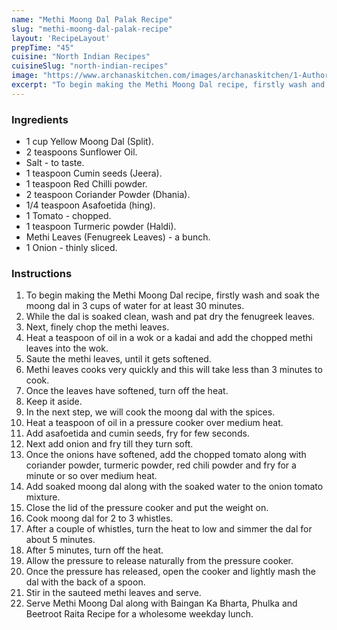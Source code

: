 ---
name: "Methi Moong Dal Palak Recipe"
slug: "methi-moong-dal-palak-recipe"
layout: 'RecipeLayout'
prepTime: "45"
cuisine: "North Indian Recipes"
cuisineSlug: "north-indian-recipes"
image: "https://www.archanaskitchen.com/images/archanaskitchen/1-Author/sibyl-archanaskitchen.com/Methi_Moong_Dal_Palak_Recipe_.jpg"
excerpt: "To begin making the Methi Moong Dal recipe, firstly wash and soak the moong dal in 3 cups of water for at least 30 minutes"
---

### Ingredients

- 1 cup Yellow Moong Dal (Split).
- 2 teaspoons Sunflower Oil.
- Salt - to taste.
- 1 teaspoon Cumin seeds (Jeera).
- 1 teaspoon Red Chilli powder.
- 2 teaspoon Coriander Powder (Dhania).
- 1/4 teaspoon Asafoetida (hing).
- 1 Tomato - chopped.
- 1 teaspoon Turmeric powder (Haldi).
- Methi Leaves (Fenugreek Leaves) - a bunch.
- 1 Onion - thinly sliced.

### Instructions

1. To begin making the Methi Moong Dal recipe, firstly wash and soak the moong dal in 3 cups of water for at least 30 minutes.
1. While the dal is soaked clean, wash and pat dry the fenugreek leaves.
1. Next, finely chop the methi leaves.
1. Heat a teaspoon of oil in a wok or a kadai and add the chopped methi leaves into the wok.
1. Saute the methi leaves, until it gets softened.
1. Methi leaves cooks very quickly and this will take less than 3 minutes to cook.
1. Once the leaves have softened, turn off the heat.
1. Keep it aside.
1. In the next step, we will cook the moong dal with the spices.
1. Heat a teaspoon of oil in a pressure cooker over medium heat.
1.  Add asafoetida and cumin seeds, fry for few seconds.
1. Next add onion and fry till they turn soft.
1. Once the onions have softened, add the chopped tomato along with coriander powder, turmeric powder, red chili powder and fry for a minute or so over medium heat.
1. Add soaked moong dal along with the soaked water to the onion tomato mixture.
1. Close the lid of the pressure cooker and put the weight on.
1. Cook moong dal for 2 to 3 whistles.
1. After a couple of whistles, turn the heat to low and simmer the dal for about 5 minutes.
1. After 5 minutes, turn off the heat.
1. Allow the pressure to release naturally from the pressure cooker.
1. Once the pressure has released, open the cooker and lightly mash the dal with the back of a spoon.
1. Stir in the sauteed methi leaves and serve.
1. Serve Methi Moong Dal along with Baingan Ka Bharta, Phulka and Beetroot Raita Recipe for a wholesome weekday lunch.
